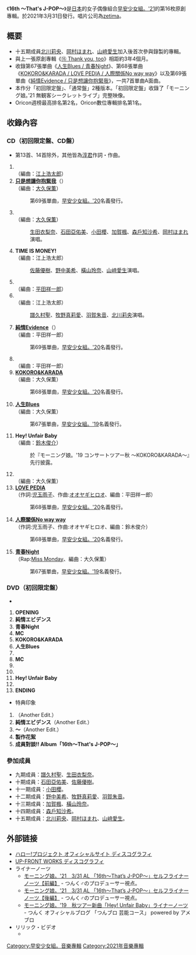 {{Unreferenced|time=2021-03-11T03:04:35+00:00}}
{{Infobox album
| name       = 16th 〜That's J-POP〜
| cover      = 
| artist     = [[早安少女組。|早安少女組。'21]]
| type       = 專輯
| released   = 2021年3月31日
| recorded   = 2021年
| genre      = [[J-POP|J-POP]]
| length     = 
| label      = [[zetima|zetima]]
| producer   = [[淳君|淳君]]
| certification = 
| chart_position = * 週榜最高排名第2名<small>（[[Oricon公信榜|Oricon]]）</small>
| reviews    = 
| prev_title = [[Best!_早安少女組。20th_Anniversary|Best! 早安少女組。20th Anniversary]]
| prev_year  = 2019
| next_title = 
| next_year  = 
| misc       = {{單曲
  | name        = 16th 〜That's J-POP〜
  | type        = 錄音室專輯
  | single1     = [[人生Blues_/_青春Night|人生Blues / 青春Night]]
  | single1date = 2019年6月12日
  | single2     = [[KOKORO&KARADA_/_LOVE_PEDIA_/_人際關係No_way_way|KOKORO&KARADA / LOVE PEDIA / 人際關係No way way]]
  | single2date = 2020年1月22日
  | single3     = [[純情Evidence_/_只是想讓你抱緊我|純情Evidence / 只是想讓你抱緊我]]
  | single3date = 2020年12月16日
  }}
}}
《'''16th 〜That's J-POP〜'''》是[[日本|日本]]的女子偶像組合[[早安少女組。|早安少女組。'21]]的第16枚原創專輯。於2021年3月31日發行。唱片公司為[[zetima|zetima]]。

== 概要 ==
* 十五期成員[[北川莉央|北川莉央]]、[[岡村ほまれ|岡村ほまれ]]、[[山崎愛生|山﨑愛生]]加入後首次參與錄製的專輯。
* 與上一張原創專輯《[[⑮_Thank_you,_too|⑮ Thank you, too]]》相距約3年4個月。
* 收錄第67張單曲《[[人生Blues_/_青春Night|人生Blues / 青春Night]]》、第68張單曲《[[KOKORO&KARADA_/_LOVE_PEDIA_/_人際關係No_way_way|KOKORO&KARADA / LOVE PEDIA / 人際關係No way way]]》以及第69張單曲《[[純情Evidence_/_只是想讓你抱緊我|純情Evidence / 只是想讓你抱緊我]]》，一共7首單曲A面曲。
* 本作分「初回限定盤」、「通常盤」2種版本。「初回限定盤」收錄了「モーニング娘。’21 無観客シークレットライブ」完整映像。
* Oricon週榜最高排名第2名，Oricon數位專輯排名第1名。

==收錄內容==
===CD（初回限定盤、CD盤）===
* 第13首、14首除外，其他皆為[[淳君|淳君]]作詞・作曲。

# '''{{lang|ja|愛してナンが悪い!?}}'''<br/>（編曲：[[江上浩太郎|江上浩太郎]]）
# '''[[純情Evidence_/_只是想讓你抱緊我|只是想讓你抱緊我]]'''（{{lang|ja|ギューされたいだけなのに}}）<br/>（編曲：[[大久保薫|大久保薫]]）
#:第69張單曲，[[早安少女組。|早安少女組。'20]]名義發行。
# '''{{lang|ja|信じるしか! }}'''<br/>（編曲：[[大久保薫|大久保薫]]）
#:[[生田衣梨奈|生田衣梨奈]]、[[石田亞佑美|石田亞佑美]]、[[小田櫻|小田櫻]]、[[加賀楓|加賀楓]]、[[森戶知沙希|森戶知沙希]]、[[岡村ほまれ|岡村ほまれ]]演唱。
# '''TIME IS MONEY!'''<br/>（編曲：江上浩太郎）
#:[[佐藤優樹|佐藤優樹]]、[[野中美希|野中美希]]、[[橫山玲奈|橫山玲奈]]、[[山崎愛生|山﨑愛生]]演唱。
# '''{{lang|ja|泣き虫My Dream }}'''<br/>（編曲：[[平田祥一郎|平田祥一郎]]）
# '''{{lang|ja|二人はアベコベ}}'''<br/>（編曲：江上浩太郎）
#:[[譜久村聖|譜久村聖]]、[[牧野真莉愛|牧野真莉愛]]、[[羽賀朱音|羽賀朱音]]、[[北川莉央|北川莉央]]演唱。
# '''[[純情Evidence_/_只是想讓你抱緊我|純情Evidence]]'''（{{lang|ja|純情エビデンス}}）<br/>（編曲：平田祥一郎）
#:第69張單曲，[[早安少女組。|早安少女組。'20]]名義發行。
#'''{{lang|ja|このまま! }}'''<br/>（編曲：平田祥一郎）
# '''[[KOKORO&KARADA_/_LOVE_PEDIA_/_人際關係No_way_way|KOKORO&KARADA]]'''<br/>（編曲：大久保薫）
#:第68張單曲，[[早安少女組。|早安少女組。'20]]名義發行。
# '''[[人生Blues_/_青春Night|人生Blues]]'''<br/>（編曲：大久保薫）
#:第67張單曲，[[早安少女組。|早安少女組。'19]]名義發行。
# '''Hey! Unfair Baby'''<br/>（編曲：[[鈴木俊介|鈴木俊介]]）
#:於『モーニング娘。'19 コンサートツアー秋 〜KOKORO&KARADA〜』先行披露。
#'''{{lang|ja|恋愛Destiny～本音を論じたい～ }}'''<br/>（編曲：大久保薫）
# '''[[KOKORO&KARADA_/_LOVE_PEDIA_/_人際關係No_way_way|LOVE PEDIA]]'''{{lang|ja|LOVEペディア }}<br/>（作詞:[[児玉雨子|児玉雨子]]、作曲:[[オオヤギヒロオ|オオヤギヒロオ]]、編曲：平田祥一郎）
#:第68張單曲，[[早安少女組。|早安少女組。'20]]名義發行。
# '''[[KOKORO&KARADA_/_LOVE_PEDIA_/_人際關係No_way_way|人際關係No way way]]'''{{lang|ja|人間関係No way way }}<br/>（作詞:児玉雨子、作曲:オオヤギヒロオ、編曲：鈴木俊介）
#:第68張單曲，[[早安少女組。|早安少女組。'20]]名義發行。
# '''[[人生Blues_/_青春Night|青春Night]]'''<br/>（Rap:[[Miss_Monday|Miss Monday]]、編曲：大久保薫）
#:第67張單曲，[[早安少女組。|早安少女組。'19]]名義發行。

===DVD（初回限定盤）===
* {{lang|ja|モーニング娘。’21 無観客シークレットライブ}}
# '''OPENING'''
# '''純情エビデンス'''
# '''青春Night'''
# '''MC'''
# '''KOKORO&KARADA'''
# '''人生Blues'''
# '''{{lang|ja|ギューされたいだけなのに}}'''
# '''MC'''
# '''{{lang|ja|LOVEペディア}}'''
# '''{{lang|ja|人間関係No way way }}'''
# '''Hey! Unfair Baby'''
# '''{{lang|ja|恋愛Destiny～本音を論じたい～ }}'''
# '''ENDING'''
*特典印象
# '''{{lang|ja|恋愛Destiny～本音を論じたい～ }}'''（Another Edit.）
# '''純情エビデンス'''（Another Edit.）
# '''{{lang|ja|LOVEペディア}}～{{lang|ja|人間関係No way way }}'''（Another Edit.）
# '''製作花絮'''
# '''成員對談!! Album「16th～That's J-POP～」'''

===參加成員===
* 九期成員：[[譜久村聖|譜久村聖]]、[[生田衣梨奈|生田衣梨奈]]。
* 十期成員：[[石田亞佑美|石田亞佑美]]、[[佐藤優樹|佐藤優樹]]。
* 十一期成員：[[小田櫻|小田櫻]]。
* 十二期成員：[[野中美希|野中美希]]、[[牧野真莉愛|牧野真莉愛]]、[[羽賀朱音|羽賀朱音]]。
* 十三期成員：[[加賀楓|加賀楓]]、[[橫山玲奈|橫山玲奈]]。
* 十四期成員：[[森戶知沙希|森戶知沙希]]。
* 十五期成員：[[北川莉央|北川莉央]]、[[岡村ほまれ|岡村ほまれ]]、[[山崎愛生|山﨑愛生]]。

== 外部链接 ==
* [http://www.helloproject.com/release/detail/EPCE-7619/ ハロー!プロジェクト オフィシャルサイト ディスコグラフィ] {{Wayback|url=http://www.helloproject.com/release/detail/EPCE-7619/ |date=20220331132027 }}
* [http://www.up-front-works.jp/release/detail/EPCE-7619/ UP-FRONT WORKS ディスコグラフィ] {{Wayback|url=http://www.up-front-works.jp/release/detail/EPCE-7619/ |date=20220331132027 }}
* ライナーノーツ
** [https://note.tsunku.net/n/n00adfa19ea9a モーニング娘。'21　3/31 AL 「16th〜That’s J-POP〜」セルフライナーノーツ【前編】] {{Wayback|url=https://note.tsunku.net/n/n00adfa19ea9a |date=20210725083948 }} - つんく♂のプロデューサー視点。
** [https://note.tsunku.net/n/n55c2f2f38da2 モーニング娘。'21　3/31 AL 「16th〜That’s J-POP〜」セルフライナーノーツ【後編】] {{Wayback|url=https://note.tsunku.net/n/n55c2f2f38da2 |date=20210724164355 }} - つんく♂のプロデューサー視点。
** [https://ameblo.jp/tsunku-blog/entry-12532473658.html モーニング娘。'19　秋ツアー新曲「Hey! Unfair Baby」ライナーノーツ] {{Wayback|url=https://ameblo.jp/tsunku-blog/entry-12532473658.html |date=20210724164356 }} - つんく オフィシャルブログ 「つんブロ 芸能コース」 powered by アメブロ
* リリック・ビデオ
**{{YouTube|VVqVbXQaf60|モーニング娘。'21『恋愛Destiny～本音を論じたい～』（Lyric Video）}}

{{早安少女組。}}
{{Oricon專輯下載週榜冠軍 (2021年)|2021年4月12日}}
{{DEFAULTSORT:16th That's J-POP}}
[[Category:早安少女組。音樂專輯|Category:早安少女組。音樂專輯]]
[[Category:2021年音樂專輯|Category:2021年音樂專輯]]